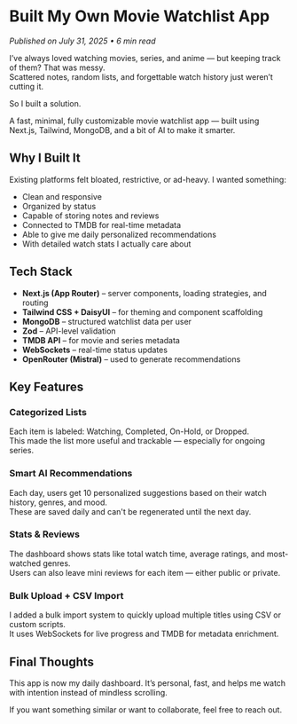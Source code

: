 
# Built My Own Movie Watchlist App

_Published on July 31, 2025 • 6 min read_

I’ve always loved watching movies, series, and anime — but keeping track of them? That was messy.  
Scattered notes, random lists, and forgettable watch history just weren’t cutting it.

So I built a solution.

A fast, minimal, fully customizable movie watchlist app — built using Next.js, Tailwind, MongoDB, and a bit of AI to make it smarter.

## Why I Built It

Existing platforms felt bloated, restrictive, or ad-heavy. I wanted something:

- Clean and responsive
- Organized by status
- Capable of storing notes and reviews
- Connected to TMDB for real-time metadata
- Able to give me daily personalized recommendations
- With detailed watch stats I actually care about

## Tech Stack

- **Next.js (App Router)** – server components, loading strategies, and routing
- **Tailwind CSS + DaisyUI** – for theming and component scaffolding
- **MongoDB** – structured watchlist data per user
- **Zod** – API-level validation
- **TMDB API** – for movie and series metadata
- **WebSockets** – real-time status updates
- **OpenRouter (Mistral)** – used to generate recommendations

## Key Features

### Categorized Lists

Each item is labeled: Watching, Completed, On-Hold, or Dropped.  
This made the list more useful and trackable — especially for ongoing series.

### Smart AI Recommendations

Each day, users get 10 personalized suggestions based on their watch history, genres, and mood.  
These are saved daily and can't be regenerated until the next day.

### Stats & Reviews

The dashboard shows stats like total watch time, average ratings, and most-watched genres.  
Users can also leave mini reviews for each item — either public or private.

### Bulk Upload + CSV Import

I added a bulk import system to quickly upload multiple titles using CSV or custom scripts.  
It uses WebSockets for live progress and TMDB for metadata enrichment.

## Final Thoughts

This app is now my daily dashboard. It’s personal, fast, and helps me watch with intention instead of mindless scrolling.

If you want something similar or want to collaborate, feel free to reach out.

<Cta />

